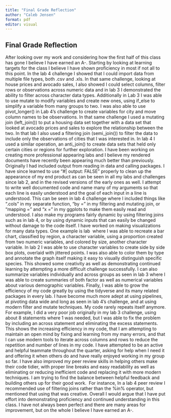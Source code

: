 ```yaml
---
title: "Final Grade Reflection"
author: "Caleb Jensen"
format: pdf
editor: visual
---
```


##                                      Final Grade Reflection

After looking over my work and considering how the first half of this class has gone I believe I have earned an A-. Starting by looking at learning targets for the class I believe I have shown proficiency in most if not all to this point. In the lab 4 challenge I showed that I could import data from multiple file types, both .csv and .xls. In that same challenge, looking at house prices and avocado sales, I also showed I could select columns, filter rows or observations across numeric data and in lab 3 I demonstrated the ability to filter across character data types. Additionally in Lab 3 I was able to use mutate to modify variables and create new ones, using if_else to simplify a variable from many groups to two. I was also able to use pivot_longer() in Lab 4's challenge to create variables for city and move column names to be observations. In that same challenge I used a mutating join (left_join()) to put a housing data set together with a data set that looked at avocado prices and sales to explore the relationship between the two. In that lab I also used a filtering join (semi_join()) to filter the data to include only the observations of cities that I was interested in. In lab 4 I used a similar operation, an anti_join() to create data sets that held only certain cities or regions for further exploration. I have been working on creating more professional appearing labs and I believe my rendered documents have recently been appearing much better than previously. Originally I had included output from reading in data and calling packages. I have since learned to use "#\| output: FALSE" properly to clean up the appearance of my end product as can be seen in all my labs and challenges since lab 2, and in the revised versions of the early ones as well. I attempt to write well documented code and name many of my arguments so that each line is easily understood and the goal of each input in a line is understood. This can be seen in lab 4 challenge where I included things like ".cols" in my separate function, "by =" in my filtering and mutating join, or "mapping =" and "x =" in my ggplots to make them easily read and understood. I also make my programs fairly dynamic by using filtering joins such as in lab 4, or by using dynamic inputs that can easily be changed without damage to the code itself. I have worked on making visualizations for many data types. One example is lab  where I was able to recreate a bar chart, classified by region, a character variable, using a proportion created from two numeric variables, and colored by size, another character variable. In lab 2 I was able to use character variables to create side by side box plots, overlaid with jittered points. I was also able to color them by type and annotate the graph itself making it easy to visually distinguish specific species. This showed some creativity as well as demonstrating continued learning by attempting a more difficult challenge successfully. I can also summarize variables individually and across groups as seen in lab 3 where I was able to create summaries of both factor as well as numerical variables about various demographic variables. Finally, I was able to grow the efficiency of my code greatly by using the tidyverse and its many related packages in every lab. I have become much more adept at using pipelines, at pivoting data wide and long as seen in lab 4's challenge, and at using modern filter and mutate techniques. My code rarely repeats itself anymore. For example, I did a very poor job originally in my lab 3 challenge, using about 8 statements where 1 was needed, but I was able to fix the problem by including an across statement and eliminating the excess statements. This shows the increasing efficiency in my code, that I am attempting to maintain an open mind by fixing and learning from my many errors, and that I can use modern tools to iterate across columns and rows to reduce the repetition and number of lines in my code. I have attempted to be an active and helpful teammate throughout the quarter, asking for help when I need it and offering it when others do and have really enjoyed working in my group so far. I have also improved my peer review skills in helping others make their code tidier, with proper line breaks and easy readability as well as eliminating or reducing inefficient code and replacing it with more modern techniques. I am trying to find the balance between helpful feedback and building others up for their good work.  For instance, In a lab 4 peer review I recommended use of filtering joins rather than the %in% operator, but mentioned that using that was creative. Overall I would argue that I have put effort into demonstrating proficiency and continued understanding in this class. I have not always been perfect and there are many areas for improvement, but on the whole I believe I have earned an A-.
